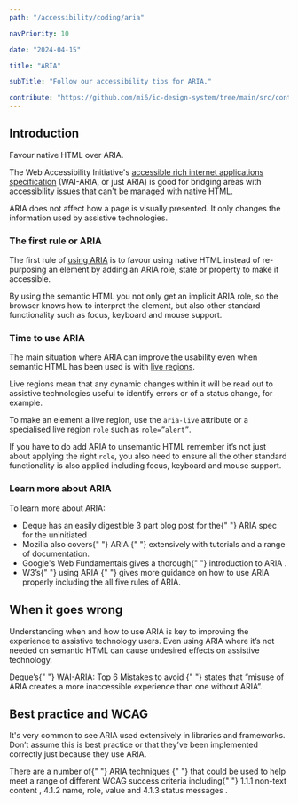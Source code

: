 ```yaml
---
path: "/accessibility/coding/aria"

navPriority: 10

date: "2024-04-15"

title: "ARIA"

subTitle: "Follow our accessibility tips for ARIA."

contribute: "https://github.com/mi6/ic-design-system/tree/main/src/content/structured/accessibility/coding/aria.mdx"
---
```


## Introduction

Favour native HTML over ARIA.

The Web Accessibility Initiative's [accessible rich internet applications specification](https://www.w3.org/TR/wai-aria/) (WAI-ARIA, or just ARIA) is good for bridging areas with accessibility issues that can't be managed with native HTML.

ARIA does not affect how a page is visually presented. It only changes the information used by assistive technologies.

### The first rule or ARIA

The first rule of [using ARIA](https://www.w3.org/TR/using-aria/) is to favour using native HTML instead of re-purposing an element by adding an ARIA role, state or property to make it accessible.

By using the semantic HTML you not only get an implicit ARIA role, so the browser knows how to interpret the element, but also other standard functionality such as focus, keyboard and mouse support.

### Time to use ARIA

The main situation where ARIA can improve the usability even when semantic HTML has been used is with [live regions](https://developer.mozilla.org/en-US/docs/Web/Accessibility/ARIA/ARIA_Live_Regions).

Live regions mean that any dynamic changes within it will be read out to assistive technologies useful to identify errors or of a status change, for example.

To make an element a live region, use the `aria-live` attribute or a specialised live region `role` such as `role=”alert”`.

If you have to do add ARIA to unsemantic HTML remember it’s not just about applying the right `role`, you also need to ensure all the other standard functionality is also applied including focus, keyboard and mouse support.

### Learn more about ARIA

To learn more about ARIA:

<ul>
  <li>
    Deque has an easily digestible 3 part blog post for the{" "}
    <ic-link
      target="_blank"
      href="https://www.deque.com/?s=ARIA%20Spec%20for%20the%20Uninitiated&post_type=post"
      rel="noreferer noopener nofollow"
    >
      ARIA spec for the uninitiated
    </ic-link>
    .
  </li>
  <li>
    Mozilla also covers{" "}
    <ic-link
      target="_blank"
      href="https://developer.mozilla.org/en-US/docs/Web/Accessibility/ARIA"
      rel="noreferer noopener nofollow"
    >
      ARIA
    </ic-link>{" "}
    extensively with tutorials and a range of documentation.
  </li>
  <li>
    Google's Web Fundamentals gives a thorough{" "}
    <ic-link
      target="_blank"
      href="https://developers.google.com/web/fundamentals/accessibility/semantics-aria"
      rel="noreferer noopener nofollow"
    >
      introduction to ARIA
    </ic-link>
    .
  </li>
  <li>
    W3’s{" "}
    <ic-link
      target="_blank"
      href="https://www.w3.org/TR/using-aria/"
      rel="noreferer noopener nofollow"
    >
      using ARIA
    </ic-link>{" "}
    gives more guidance on how to use ARIA properly including the all five rules
    of ARIA.
  </li>
</ul>

## When it goes wrong

Understanding when and how to use ARIA is key to improving the experience to assistive technology users. Even using ARIA where it’s not needed on semantic HTML can cause undesired effects on assistive technology.

<p>
  Deque’s{" "}
  <ic-link
    target="_blank"
    href="https://www.deque.com/blog/wai-aria-top-6-mistakes-to-avoid/"
    rel="noreferer noopener nofollow"
  >
    WAI-ARIA: Top 6 Mistakes to avoid
  </ic-link>{" "}
  states that “misuse of ARIA creates a more inaccessible experience than one
  without ARIA”.
</p>

## Best practice and WCAG

It's very common to see ARIA used extensively in libraries and frameworks. Don’t assume this is best practice or that they’ve been implemented correctly just because they use ARIA.

<p>
  There are a number of{" "}
  <ic-link
    target="_blank"
    href="https://www.w3.org/WAI/WCAG22/Techniques/#aria"
    rel="noreferer noopener nofollow"
  >
    ARIA techniques
  </ic-link>{" "}
  that could be used to help meet a range of different WCAG success criteria
  including{" "}
  <ic-link
    target="_blank"
    href="https://www.w3.org/WAI/WCAG22/quickref/#non-text-content"
    rel="noreferer noopener nofollow"
  >
    1.1.1 non-text content
  </ic-link>
  , <ic-link
    target="_blank"
    href="https://www.w3.org/WAI/WCAG22/quickref/#name-role-value"
    rel="noreferer noopener nofollow"
  >
    4.1.2 name, role, value
  </ic-link> and <ic-link
    target="_blank"
    href="https://www.w3.org/WAI/WCAG22/quickref/#status-messages"
    rel="noreferer noopener nofollow"
  >
    4.1.3 status messages
  </ic-link>.
</p>
